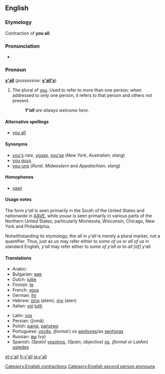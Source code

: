 ==English==

===Etymology===
Contraction of '''you all'''.

===Pronunciation===
* {{IPA|/jɑːl/}}

===Pronoun===
{{wikipedia}}
'''[[y]][[']][[all]]''' (''possessive:'' '''[[y'all's]]''')

# {{mainly|southern US|colloquial}} The plural of [[you]]. Used to refer to more than one person; when addressed to only one person, it refers to that person and others not present.
#: '''''Y’all''' are always welcome here.''

====Alternative spellings====
* [[you all]]

====Synonyms====
* [[you's]] ''rare'', [[youse]], [[you'se]] (''New York'', ''Australian''; ''slang'')
* [[you guys]]
* [[you-uns]] (''Rural'', ''Midwestern'' and ''Appalachian''; ''slang'')

====Homophones====
* [[yawl]]

====Usage notes====
The form ''y'all'' is seen primarily in the South of the United States and nationwide in [[AAVE]], while ''youse'' is seen primarily in various parts of the Northern United States, particularly Minnesota, Wisconsin, Chicago, New York and Philadelphia.

Notwithstanding its etymology, the ''all'' in ''y’all'' is merely a plural marker, not a quantifier. Thus, just as ''us'' may refer either to ''some of us'' or ''all of us'' in standard English, ''y’all'' may refer either to ''some of y’all'' or to ''all [of] y’all.''

====Translations====
{{trans-top|plural of you}}
* Arabic: {{Arab|[[أنتم]]}} {{unicode|ʔantum}} {{m}}
* Bulgarian: [[вие]]
* Dutch: [[jullie]]
* Finnish: [[te]]
* French: [[vous]]
* German: [[ihr]]
* Hebrew: [[אתם]] (atem), [[אתן]] (aten)
* Italian: [[voi]] [[tutti]]
{{trans-mid}}
* Latin: [[vos#Latin|vos]]
* Persian: {{fa-Arab|[[شما|شُما]]}} (ʃomā)
* Polish: [[panie]], [[państwo]]
* Portuguese: [[vocês]], ''(formal:)'' os [[senhores]]/as [[senhoras]]
* Russian: [[вы]] (vy)
* Spanish: ''(Spain)'' [[vosotros]], ''(Spain, objective)'' [[os]], ''(formal or LatAm)'' [[ustedes]]
{{trans-bottom}}

[[Category:English contractions]]
[[Category:English second person pronouns]]

[[et:y'all]]
[[fr:y'all]]
[[ja:y'all]]